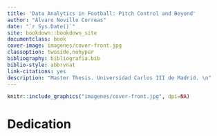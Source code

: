 ```yaml
--- 
title: 'Data Analytics in Football: Pitch Control and Beyond'
author: "Álvaro Novillo Correas"
date: "`r Sys.Date()`"
site: bookdown::bookdown_site
documentclass: book
cover-image: imagenes/cover-front.jpg
classoption: twoside,nohyper
bibliography: bibliografia.bib
biblio-style: abbrvnat
link-citations: yes
description: "Master Thesis. Universidad Carlos III de Madrid. \n"
---
```


```r
knitr::include_graphics("imagenes/cover-front.jpg", dpi=NA)
```
# Dedication {#dedication .unnumbered}

\listoffigures